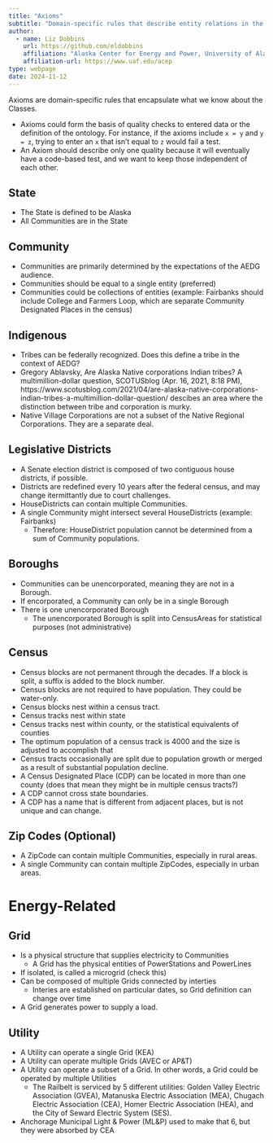 ```yaml
---
title: "Axioms"
subtitle: "Domain-specific rules that describe entity relations in the Alaska Community Ontology"
author:
  - name: Liz Dobbins
    url: https://github.com/eldobbins
    affiliation: "Alaska Center for Energy and Power, University of Alaska Fairbanks"
    affiliation-url: https://www.uaf.edu/acep 
type: webpage
date: 2024-11-12
---
```


Axioms are domain-specific rules that encapsulate what we know about the Classes.

  - Axioms could form the basis of quality checks to entered data or the definition of the ontology. For instance, if the axioms include `x = y` and `y = z`, trying to enter an `x` that isn't equal to `z` would fail a test.
  - An Axiom should describe only one quality because it will eventually have a code-based test, and we want to keep those independent of each other.
  

## State
- The State is defined to be Alaska
- All Communities are in the State

## Community
- Communities are primarily determined by the expectations of the AEDG audience.
- Communities should be equal to a single entity (preferred)
- Communities could be collections of entities (example: Fairbanks should include College and Farmers Loop, which are separate Community Designated Places in the census)

## Indigenous 

- Tribes can be federally recognized. Does this define a tribe in the context of AEDG?
- Gregory Ablavsky, Are Alaska Native corporations Indian tribes? A multimillion-dollar question, SCOTUSblog (Apr. 16, 2021, 8:18 PM), https://www.scotusblog.com/2021/04/are-alaska-native-corporations-indian-tribes-a-multimillion-dollar-question/ descibes an area where the distinction between tribe and corporation is murky.
- Native Village Corporations are not a subset of the Native Regional Corporations. They are a separate deal.

## Legislative Districts

- A Senate election district is composed of two contiguous house districts, if possible.
- Districts are redefined every 10 years after the federal census, and may change itermittantly due to court challenges.
- HouseDistricts can contain multiple Communities.
- A single Community might intersect several HouseDistricts (example: Fairbanks)
  - Therefore: HouseDistrict population cannot be determined from a sum of Community populations.

## Boroughs
- Communities can be unencorporated, meaning they are not in a Borough.
- If encorporated, a Community can only be in a single Borough
- There is one unencorporated Borough
  - The unencorporated Borough is split into CensusAreas for statistical purposes (not administrative)

## Census

- Census blocks are not permanent through the decades. If a block is split, a suffix is added to the block number.
- Census blocks are not required to have population. They could be water-only.
- Census blocks nest within a census tract. 
- Census tracks nest within state
- Census tracks nest within county, or the statistical equivalents of counties
- The optimum population of a census track is 4000 and the size is adjusted to accomplish that
- Census tracts occasionally are split due to population growth or merged as a result of substantial population decline.
- A Census Designated Place (CDP) can be located in more than one county (does that mean they might be in multiple census tracts?)
- A CDP cannot cross state boundaries.
- A CDP has a name that is different from adjacent places, but is not unique and can change.


## Zip Codes (Optional)
- A ZipCode can contain multiple Communities, especially in rural areas.
- A single Community can contain multiple ZipCodes, especially in urban areas.


# Energy-Related


## Grid
- Is a physical structure that supplies electricity to Communities
  - A Grid has the physical entities of PowerStations and PowerLines
- If isolated, is called a microgrid (check this)
- Can be composed of multiple Grids connected by interties
  - Interies are established on particular dates, so Grid definition can change over time
- A Grid generates power to supply a load.

## Utility
- A Utility can operate a single Grid (KEA)
- A Utility can operate multiple Grids (AVEC or AP&T)
- A Utility can operate a subset of a Grid. In other words, a Grid could be operated by multiple Utilities
  - The Railbelt is serviced by 5 different utilities: Golden Valley Electric Association (GVEA), Matanuska Electric Association (MEA), Chugach Electric Association (CEA), Homer Electric Association (HEA), and the City of Seward Electric System (SES).
- Anchorage Municipal Light & Power (ML&P) used to make that 6, but they were absorbed by CEA
